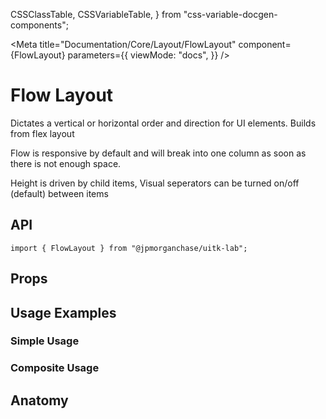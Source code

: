   CSSClassTable,
  CSSVariableTable,
} from "css-variable-docgen-components";

<Meta
  title="Documentation/Core/Layout/FlowLayout"
  component={FlowLayout}
  parameters={{
    viewMode: "docs",
  }}
/>

# Flow Layout

Dictates a vertical or horizontal order and direction for UI elements.
Builds from flex layout

Flow is responsive by default and will break into one column as soon as there is not enough space.

<Canvas>
  <Story id="layout-core-flowlayout--default-flow-layout" />
</Canvas>

Height is driven by child items,
Visual seperators can be turned on/off (default) between items

## API

```
import { FlowLayout } from "@jpmorganchase/uitk-lab";
```

## Props

<ArgsTable of={FlowLayout} />

## Usage Examples

### Simple Usage

<Canvas>
  <Story id="layout-core-flowlayout--flow-layout-simple-usage" />
</Canvas>

### Composite Usage

<Canvas>
  <Story id="layout-core-flowlayout--flow-layout-composite" />
</Canvas>

## Anatomy

<Canvas>
  <ComponentAnatomy showLegend>
    <FlowLayout>
      <FlowItem></FlowItem>
    </FlowLayout>
  </ComponentAnatomy>
</Canvas>
